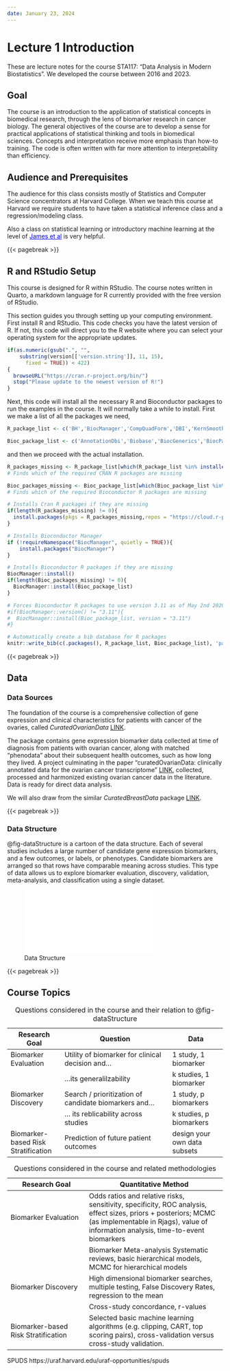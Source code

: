 ```yaml
---
date: January 23, 2024
---
```



# Lecture 1 Introduction

These are lecture notes for the course STA117: "Data Analysis in Modern Biostatistics". We developed the course between 2016 and 2023.

## Goal

The course is an introduction to the application of statistical concepts in biomedical research, through the lens of biomarker research in cancer biology. The general objectives of the course are to develop a sense for practical applications of statistical thinking and tools in biomedical sciences. Concepts and interpretation receive more emphasis than how-to training. The code is often written with far more attention to interpretability than efficiency.

## Audience and Prerequisites

The audience for this class consists mostly of Statistics and Computer Science concentrators at Harvard College. When we teach this course at Harvard we require students to have taken a statistical inference class and a regression/modeling class.

Also a class on statistical learning or introductory machine learning at the level of [James et al](https://www.statlearning.com){style="color: blue"} is very helpful.

{{< pagebreak >}}

## R and RStudio Setup

This course is designed for R within RStudio. The course notes written in Quarto, a markdown language for R currently provided with the free version of RStudio.

This section guides you through setting up your computing environment. First install R and RStudio. This code checks you have the latest version of R. If not, this code will direct you to the R website where you can select your operating system for the appropriate updates.

```r
if(as.numeric(gsub(".", "",
    substring(version[['version.string']], 11, 15),
      fixed = TRUE)) < 422)
{
  browseURL("https://cran.r-project.org/bin/")
  stop("Please update to the newest version of R!")
}
```

Next, this code will install all the necessary R and Bioconductor packages to run the examples in the course. It will normally take a while to install. First we make a list of all the packages we need,

```r
R_package_list <- c('BH','BiocManager','CompQuadForm','DBI','KernSmooth','MASS','Matrix','R2WinBUGS','R2jags','R6','RCurl','ROCR','RSQLite','Rcpp','RcppEigen','SQUAREM','SuppDists','XML','abind','assertthat','base64enc','bit','bit64','bitops','blob','bookdown','boot','bootstrap','caTools','class','classInt','cli','clipr','coda','codetools','combinat','crayon','digest','dplyr','e1071','ellipsis','evaluate','fansi','fastmap','fdrtool','forcats','foreach','formatR','futile.logger','futile.options','gam','gdata','glue','gplots','gtools','haven','highr','hms','htmltools','httpuv','ipred','iterators','jsonlite','klaR','knitr','labelled','lambda.r','later','lattice','lava','lifecycle','lme4','locfit','logging','magrittr','markdown','matrixStats','memoise','meta','metafor','mime','miniUI','minqa','nloptr','nnet','numDeriv','pROC','pillar','pkgconfig','plogr','plyr','pracma','prodlim','promises','purrr','questionr','readr','renv','rjags','rlang','rmarkdown','rmeta','rstudioapi','shiny','snow','sourcetools','statmod','stringi','stringr','survival','survivalROC','tibble','tidyselect','tinytex','tidyverse','utf8','vctrs','xfun','xtable','yaml','ggplot2')

Bioc_package_list <- c('AnnotationDbi','Biobase','BiocGenerics','BiocParallel','IRanges','S4Vectors','affy','affyio','annotate','curatedOvarianData','curatedBreastData','edgeR','genefilter','impute','limma','preprocessCore','survcomp','sva','switchBox','zlibbioc')
```

and then we proceed with the actual installation.

```r
R_packages_missing <- R_package_list[which(R_package_list %in% installed.packages() == F)]
# Finds which of the required CRAN R packages are missing

Bioc_packages_missing <- Bioc_package_list[which(Bioc_package_list %in% installed.packages() == F)]
# Finds which of the required Bioconductor R packages are missing

# Installs Cran R packages if they are missing
if(length(R_packages_missing) != 0){
  install.packages(pkgs = R_packages_missing,repos = "https://cloud.r-project.org")
}

# Installs Bioconductor Manager
if (!requireNamespace("BiocManager", quietly = TRUE)){
    install.packages("BiocManager")
}

# Installs Bioconductor R packages if they are missing
BiocManager::install()
if(length(Bioc_packages_missing) != 0){
  BiocManager::install(Bioc_package_list)
}
```

```r
# Forces Bioconductor R packages to use version 3.11 as of May 2nd 2020.
#if(BiocManager::version() != "3.11"){
#  BiocManager::install(Bioc_package_list, version = "3.11")
#}
```

```r
# Automatically create a bib database for R packages
knitr::write_bib(c(.packages(), R_package_list, Bioc_package_list), 'packages.bib')
```

{{< pagebreak >}}

## Data

### Data Sources

The foundation of the course is a comprehensive collection of gene expression and clinical characteristics for patients with cancer of the ovaries, called *CuratedOvarianData* [LINK](http://bioconductor.org/packages/release/data/experiment/html/curatedOvarianData.html).

The package contains gene expression biomarker data collected at time of diagnosis from patients with ovarian cancer, along with matched "phenodata" about their subsequent health outcomes, such as how long they lived. A project culminating in the paper "curatedOvarianData: clinically annotated data for the ovarian cancer transcriptome" [LINK](https://doi.org/10.1093/database/bat013), collected, processed and harmonized existing ovarian cancer data in the literature. Data is ready for direct data analysis.

We will also draw from the similar *CuratedBreastData* package [LINK](https://www.bioconductor.org/packages/release/data/experiment/html/curatedBreastData.html).

{{< pagebreak >}}

### Data Structure

@fig-dataStructure is a cartoon of the data structure. Each of several studies includes a large number of candidate gene expression biomarkers, and a few outcomes, or labels, or phenotypes. Candidate biomarkers are arranged so that rows have comparable meaning across studies. This type of data allows us to explore biomarker evaluation, discovery, validation, meta-analysis, and classification using a single dataset.

![Data Structure](Figures/DataStructure.pdf){#fig-dataStructure}

{{< pagebreak >}}

## Course Topics

| Research Goal                       | Question                                               | Data                         |
|------------------|------------------------------------|------------------|
| Biomarker Evaluation                | Utility of biomarker for clinical decision and...      | 1 study, 1 biomarker         |
|                                     | ...its generalilzability                               | k studies, 1 biomarker       |
| Biomarker Discovery                 | Search / prioritization of candidate biomarkers and... | 1 study, p biomarkers        |
|                                     | ... its reblicability across studies                   | k studies, p biomarkers      |
| Biomarker-based Risk Stratification | Prediction of future patient outcomes                  | design your own data subsets |

: Questions considered in the course and their relation to @fig-dataStructure

| Research Goal                       | Quantitative Method                                                                                                                                                                                  |
|--------------------------|----------------------------------------------|
| Biomarker Evaluation                | Odds ratios and relative risks, sensitivity, specificity, ROC analysis, effect sizes, priors + posteriors; MCMC (as implementable in Rjags), value of information analysis, time-to-event biomarkers |
|                                     | Biomarker Meta-analysis Systematic reviews, basic hierarchical models, MCMC for hierarchical models                                                                                                  |
| Biomarker Discovery                 | High dimensional biomarker searches, multiple testing, False Discovery Rates, regression to the mean                                                                                                 |
|                                     | Cross-study concordance, r-values                                                                                                                                                                    |
| Biomarker-based Risk Stratification | Selected basic machine learning algorithms (e.g. clipping, CART, top scoring pairs), cross-validation versus cross-study validation.                                                                 |

: Questions considered in the course and related methodologies

SPUDS https://uraf.harvard.edu/uraf-opportunities/spuds
